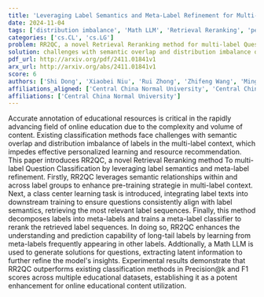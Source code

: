 ```yaml
---
title: 'Leveraging Label Semantics and Meta-Label Refinement for Multi-Label Question Classification'
date: 2024-11-04
tags: ['distribution imbalance', 'Math LLM', 'Retrieval Reranking', 'personalized learning', 'resource recommendation', 'semantic overlap', 'class center learning', 'F1 scores', 'meta-label refinement', 'educational resources', 'Precision@k', 'multi-label question classification', 'label semantics']
categories: ['cs.CL', 'cs.LG']
problem: RR2QC, a novel Retrieval Reranking method for multi-label Question Classification
solution: challenges with semantic overlap and distribution imbalance of labels in the multi-label context
pdf_url: http://arxiv.org/pdf/2411.01841v1
arx_url: http://arxiv.org/abs/2411.01841v1
score: 6
authors: ['Shi Dong', 'Xiaobei Niu', 'Rui Zhong', 'Zhifeng Wang', 'Mingzhang Zuo']
affiliations_aligned: ['Central China Normal University', 'Central China Normal University', 'Central China Normal University', 'Central China Normal University', 'Central China Normal University']
affiliations: ['Central China Normal University']
---
```



Accurate annotation of educational resources is critical in the rapidly advancing field of online education due to the complexity and volume of content. Existing classification methods face challenges with semantic overlap and distribution imbalance of labels in the multi-label context, which impedes effective personalized learning and resource recommendation. This paper introduces RR2QC, a novel Retrieval Reranking method To multi-label Question Classification by leveraging label semantics and meta-label refinement. Firstly, RR2QC leverages semantic relationships within and across label groups to enhance pre-training strategie in multi-label context. Next, a class center learning task is introduced, integrating label texts into downstream training to ensure questions consistently align with label semantics, retrieving the most relevant label sequences. Finally, this method decomposes labels into meta-labels and trains a meta-label classifier to rerank the retrieved label sequences. In doing so, RR2QC enhances the understanding and prediction capability of long-tail labels by learning from meta-labels frequently appearing in other labels. Addtionally, a Math LLM is used to generate solutions for questions, extracting latent information to further refine the model's insights. Experimental results demonstrate that RR2QC outperforms existing classification methods in Precision@k and F1 scores across multiple educational datasets, establishing it as a potent enhancement for online educational content utilization.